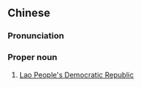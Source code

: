 ==Chinese==
{{zh-forms|s=老挝人民民主共和国|type=2223}}

===Pronunciation===
{{zh-pron
|m=Lǎowō rénmín mínzhǔ gònghéguó
|cat=pn
}}

===Proper noun===
{{zh-proper noun}}

# [[Lao People's Democratic Republic]] {{gloss|country in Southeast Asia (official name)}}

{{zh-cat|Countries}}